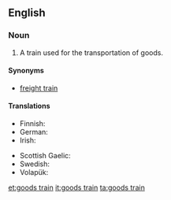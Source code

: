 ==English==

===Noun===
{{en-noun|head=[[goods]] [[train]]}}

# A train used for the transportation of goods.

====Synonyms====
* [[freight train]]

====Translations====
{{trans-top|train used for transportation of goods}}
* Finnish: {{t+|fi|tavarajuna}}
* German: {{t+|de|Güterzug|m}}
* Irish: {{t-|ga|traein earraí|f}}
{{trans-mid}}
* Scottish Gaelic: {{t-|gd|trèana bathair|f}}
* Swedish: {{t-|sv|godståg|n}}
* Volapük: {{t-|vo|päkatren}}
{{trans-bottom}}

[[et:goods train]]
[[it:goods train]]
[[ta:goods train]]